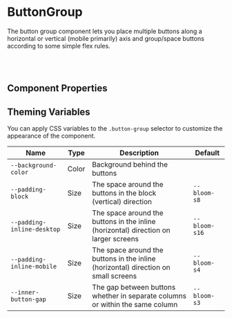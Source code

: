 
# ButtonGroup

The button group component lets you place multiple buttons along a horizontal or vertical (mobile primarily) axis and group/space buttons according to some simple flex rules.

<Canvas>
  <Story id="actions-button-group--two-columns" />
</Canvas>

<br />
<br />

## Component Properties

<ArgsTable of={ButtonGroup} />

## Theming Variables

You can apply CSS variables to the `.button-group` selector to customize the appearance of the component.

| Name                       | Type  | Description                                                                         | Default                                             |
| -------------------------- | ----- | ----------------------------------------------------------------------------------- | --------------------------------------------------- |
| `--background-color`       | Color | Background behind the buttons                                                       | <Swatch colorVar="--bloom-color-primary-lighter" /> |
| `--padding-block`          | Size  | The space around the buttons in the block (vertical) direction                      | `--bloom-s8`                                        |
| `--padding-inline-desktop` | Size  | The space around the buttons in the inline (horizontal) direction on larger screens | `--bloom-s16`                                       |
| `--padding-inline-mobile`  | Size  | The space around the buttons in the inline (horizontal) direction on small screens  | `--bloom-s4`                                        |
| `--inner-button-gap`       | Size  | The gap between buttons whether in separate columns or within the same column       | `--bloom-s3`                                        |
